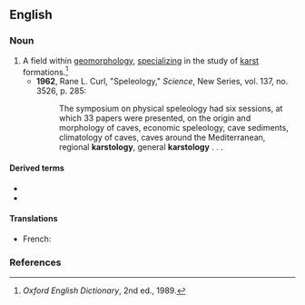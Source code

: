 ==English==

===Noun===
{{en-noun|-}}

# A field within [[geomorphology]], [[specialize|specializing]] in the study of [[karst]] formations.<ref>''Oxford English Dictionary'', 2nd ed., 1989.</ref>
#* '''1962''', Rane L. Curl, "Speleology," ''Science'', New Series, vol. 137, no. 3526, p. 285:
#*: The symposium on physical speleology had six sessions, at which 33 papers were presented, on the origin and morphology of caves, economic speleology, cave sediments, climatology of caves, caves around the Mediterranean, regional '''karstology''', general '''karstology''' . . .

====Derived terms====
* {{l|en|karstological}}
* {{l|en|karstologist}}

====Translations====
{{trans-top|field within geomorphology}}
* French: {{t+|fr|karstologie|f}}
{{trans-mid}}
{{trans-bottom}}

===References===
<references/>